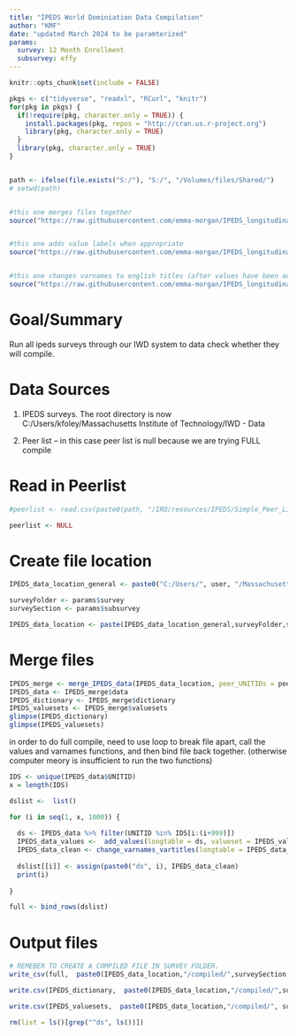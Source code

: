 ```yaml
---
title: "IPEDS World Dominiation Data Compilation"
author: "KMF"
date: "updated March 2024 to be paramterized"
params: 
  survey: 12 Month Enrollment
  subsurvey: effy
---
```



```r

knitr::opts_chunk$set(include = FALSE)

pkgs <- c("tidyverse", "readxl", "RCurl", "knitr")
for(pkg in pkgs) {
  if(!require(pkg, character.only = TRUE)) {
    install.packages(pkg, repos = "http://cran.us.r-project.org")
    library(pkg, character.only = TRUE)
  }
  library(pkg, character.only = TRUE)
}


path <- ifelse(file.exists("S:/"), "S:/", "/Volumes/files/Shared/")
# setwd(path)


#this one merges files together
source("https://raw.githubusercontent.com/emma-morgan/IPEDS_longitudinal/master/merge_ipeds_data.R")


#this one adds value labels when appropriate
source("https://raw.githubusercontent.com/emma-morgan/IPEDS_longitudinal/master/add_valuesets.R")


#this one changes varnames to english titles (after values have been addressed)
source("https://raw.githubusercontent.com/emma-morgan/IPEDS_longitudinal/master/change_varnames_to_vartitles.R")

```

# Goal/Summary

Run all ipeds surveys through our IWD system to data check whether they will compile.


# Data Sources

1) IPEDS surveys. The root directory is now C:/Users/kfoley/Massachusetts Institute of Technology/IWD - Data

2) Peer list -- in this case peer list is null because we are trying FULL compile

# Read in Peerlist

```r
#peerlist <- read.csv(paste0(path, "/IRO/resources/IPEDS/Simple_Peer_List.csv"))

peerlist <- NULL
```

# Create file location
```r
  
IPEDS_data_location_general <- paste0("C:/Users/", user, "/Massachusetts Institute of Technology/IWD - Data")

surveyFolder <- params$survey
surveySection <- params$subsurvey

IPEDS_data_location <- paste(IPEDS_data_location_general,surveyFolder,surveySection, sep="/")
```

# Merge files
```r
IPEDS_merge <- merge_IPEDS_data(IPEDS_data_location, peer_UNITIDs = peerlist$UNITID)
IPEDS_data <- IPEDS_merge$data
IPEDS_dictionary <- IPEDS_merge$dictionary
IPEDS_valuesets <- IPEDS_merge$valuesets
glimpse(IPEDS_dictionary)
glimpse(IPEDS_valuesets)

```


in order to do full compile, need to use loop to break file apart, call the values and varnames functions, and then bind file back together. (otherwise computer meory is insufficient to run the two functions)
```r

IDS <- unique(IPEDS_data$UNITID)
x = length(IDS)

dslist <-  list()

for (i in seq(1, x, 1000)) {
  
  ds <- IPEDS_data %>% filter(UNITID %in% IDS[i:(i+999)])
  IPEDS_data_values <-  add_values(longtable = ds, valueset = IPEDS_valuesets, ignore_size_warning = T)
  IPEDS_data_clean <- change_varnames_vartitles(longtable = IPEDS_data_values, varnames = IPEDS_dictionary, ignore_size_warning = T)
  
  dslist[[i]] <- assign(paste0("ds", i), IPEDS_data_clean) 
  print(i)
  
}

full <- bind_rows(dslist)


```



# Output files
```r
# REMEBER TO CREATE A COMPILED FILE IN SURVEY FOLDER.
write_csv(full,  paste0(IPEDS_data_location,"/compiled/",surveySection, "_compiled_full.csv"))

write.csv(IPEDS_dictionary,  paste0(IPEDS_data_location,"/compiled/",surveySection, "_dictionary_full.csv"), row.names = F)

write.csv(IPEDS_valuesets,  paste0(IPEDS_data_location,"/compiled/", surveySection, "_valuesets_full.csv"), row.names = F)

```

```r
rm(list = ls()[grep("^ds", ls())])
```


